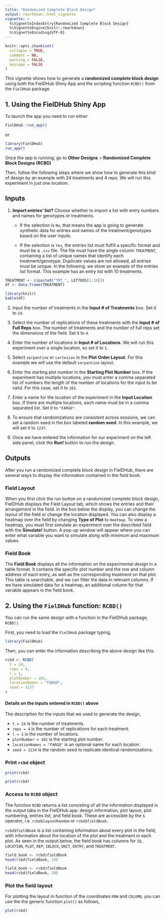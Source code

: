 ```yaml
---
title: "Randomized Complete Block Design"
output: rmarkdown::html_vignette
vignette: >
  %\VignetteIndexEntry{Randomized Complete Block Design}
  %\VignetteEngine{knitr::rmarkdown}
  %\VignetteEncoding{UTF-8}
---
```


```r
knitr::opts_chunk$set(
  collapse = TRUE,
  comment = NA,
  warning = FALSE, 
  message = FALSE
)
```

This vignette shows how to generate a **randomized complete block design** using both the FielDHub Shiny App and the scripting function `RCBD()` from the `FielDHub` package.

## 1. Using the FielDHub Shiny App

To launch the app you need to run either

```r
FielDHub::run_app()
```

or

```r
library(FielDHub)
run_app()
```

Once the app is running, go to **Other Designs** > **Randomized Complete Block Designs (RCBD)**

Then, follow the following steps where we show how to generate this kind of design by an example with 24 treatments and 4 reps. We will run this experiment in just one location.

## Inputs

1. **Import entries' list?** Choose whether to import a list with entry numbers and names for genotypes or treatments.
    * If the selection is `No`, that means the app is going to generate synthetic data for entries and names of the treatment/genotypes based on the user inputs.

    * If the selection is `Yes`, the entries list must fulfill a specific format and must be a `.csv` file. The file must have the single column `TREATMENT`, containing a list of unique names that identify each treatment/genotype. Duplicate values are not allowed, all entries must be unique. In the following, we show an example of the entries list format. This example has an entry list with 10 treatments. 

```r
TREATMENT <- c(paste0("TRT_", LETTERS[1:10]))
df <- data.frame(TREATMENT)
```

```r
library(knitr)
kable(df)
```

2. Input the number of treatments in the **Input # of Treatments** box. Set it to `24`.

3. Select the number of replications of these treatments with the **Input # of Full Reps** box.  The number of treatments and the number of full reps set the dimensions of the field. Set it to `4`.

4. Enter the number of locations in **Input # of Locations**. We will run this experiment over a single location, so set it to `1`.

5. Select `serpentine` or `cartesian` in the **Plot Order Layout**. For this example we will use the default `serpentine` layout.

6. Enter the starting plot number in the **Starting Plot Number** box. If the experiment has multiple locations, you must enter a comma separated list of numbers the length of the number of locations for the input to be valid. For this case, set it to `101`.

7. Enter a name for the location of the experiment in the **Input Location** box. If there are multiple locations, each name must be in a comma separated list. Set it to `"FARGO"`.

8. To ensure that randomizations are consistent across sessions, we can set a random seed in the box labeled **random seed**. In this example, we will set it to `1237`. 

9. Once we have entered the information for our experiment on the left side panel, click the **Run!** button to run the design. 

## Outputs

After you run a randomized complete block design in FielDHub, there are several ways to display the information contained in the field book. 

### Field Layout

When you first click the run button on a randomized complete block design, FielDHub displays the Field Layout tab, which shows the entries and their arrangement in the field. In the box below the display, you can change the layout of the field or change the location displayed. 
You can also display a heatmap over the field by changing **Type of Plot** to `Heatmap`. To view a heatmap, you must first simulate an experiment over the described field with the **Simulate!** button. A pop-up window will appear where you can enter what variable you want to simulate along with minimum and maximum values. 

### Field Book

The **Field Book** displays all the information on the experimental design in a table format. It contains the specific plot number and the row and column address of each entry, as well as the corresponding treatment on that plot. This table is searchable, and we can filter the data in relevant columns. If we have simulated data for a heatmap, an additional column for that variable appears in the field book. 

## 2. Using the `FielDHub` function: `RCBD()`

You can run the same design with a function in the FielDHub package, `RCBD()`.

First, you need to load the `FielDHub` package typing,

```r
library(FielDHub)
```

Then, you can enter the information describing the above design like this:

```r
rcbd <- RCBD(
  t = 24, 
  reps = 4,
  l = 1,
  plotNumber = 101,
  locationNames = "FARGO",
  seed = 1237
)
```

#### Details on the inputs entered in `RCBD()` above

The description for the inputs that we used to generate the design,

*   `t = 24` is the number of treatments.
*   `reps = 4` is the number of replications for each treatment.
*   `l = 1` is the number of locations.
*   `plotNumber = 101` is the starting plot number.
*   `locationNames = "FARGO"` is an optional name for each location.
*   `seed = 1234` is the random seed to replicate identical randomizations.

### Print `rcbd` object

```r
print(rcbd)
```

```r
print(rcbd)
```

### Access to `RCBD` object

The function `RCBD` returns a list consisting of all the information displayed in the output tabs in the FielDHub app: design information, plot layout, plot numbering, entries list, and field book. These are accessible by the `$` operator, i.e. `rcbd$layoutRandom` or `rcbd$fieldBook`. 

`rcbd$fieldBook` is a list containing information about every plot in the field, with information about the location of the plot and the treatment in each plot. As seen in the output below, the field book has columns for `ID`, `LOCATION`, `PLOT`, `REP`, `IBLOCK`, `UNIT`, `ENTRY`, and `TREATMENT`.

```r
field_book <- rcbd$fieldBook
head(rcbd$fieldBook, 10)
```

```r
field_book <- rcbd$fieldBook
head(rcbd$fieldBook, 10)
```

### Plot the field layout

For plotting the layout in function of the coordinates `ROW` and `COLUMN`, you can use the the generic function `plot()` as follows,


```r
plot(rcbd)
```

<br>
<br>